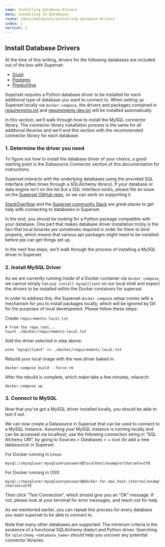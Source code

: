 ```yaml
---
name: Installing Database Drivers
menu: Connecting to Databases
route: /docs/databases/installing-database-drivers
index: 1
version: 1
---
```


## Install Database Drivers

At the time of this writing, drivers for the following databases are included out of the box with
Superset:

- [Druid](https://pypi.org/project/pydruid/)
- [Postgres](https://pypi.org/project/psycopg2/)
- [Presto/Hive](https://pypi.org/project/PyHive/)

Superset requires a Python database driver to be installed for each additional type of database you
want to connect to. When setting up Superset locally via `docker-compose`, the drivers and packages
contained in
[requirements.txt](https://github.com/apache/incubator-superset/blob/master/requirements.txt) and
[requirements-dev.txt](https://github.com/apache/incubator-superset/blob/master/requirements-dev.txt)
will be installed automatically.

In this section, we'll walk through how to install the MySQL connector library. The connector
library installation process is the same for all additional libraries and we'll end this section
with the recommended connector library for each database.

### 1. Determine the driver you need

To figure out how to install the database driver of your choice, a good starting point is the
Datasource Connector section of this documentation for instructions.

Superset interacts with the underlying databases using the provided SQL interface (often times
through a SQLAlchemy library). If your database or data engine isn't on the list but a SQL interface
exists, please file an issue on the
[Superset GitHub repo](https://github.com/apache/incubator-superset/issues), so we can work on
supporting it.

[StackOverflow](https://stackoverflow.com/questions/tagged/apache-superset+superset) and the
[Superset community Slack](https://join.slack.com/t/apache-superset/shared_invite/enQtNDMxMDY5NjM4MDU0LWJmOTcxYjlhZTRhYmEyYTMzOWYxOWEwMjcwZDZiNWRiNDY2NDUwNzcwMDFhNzE1ZmMxZTZlZWY0ZTQ2MzMyNTU)
are great places to get help with connecting to databases in Superset.

In the end, you should be looking for a Python package compatible with your database. One part that
makes database driver installation tricky is the fact that local binaries are sometimes required in
order for them to bind properly, which means that various apt packages might need to be installed
before pip can get things set up.

In the next few steps, we'll walk through the process of installing a MySQL driver in Superset.

### 2. Install MySQL Driver

As we are currently running inside of a Docker container via `docker compose`, we cannot simply run
`pip install mysqlclient` on our local shell and expect the drivers to be installed within the
Docker containers for superset.

In order to address this, the Superset `docker compose` setup comes with a mechanism for you to
install packages locally, which will be ignored by Git for the purposes of local development. Please
follow these steps:

Create `requirements-local.txt`

```
# From the repo root...
touch ./docker/requirements-local.txt
```

Add the driver selected in step above:

```
echo "mysqlclient" >> ./docker/requirements-local.txt
```

Rebuild your local image with the new driver baked in:

```
docker-compose build --force-rm
```

After the rebuild is complete, which make take a few minutes, relaunch:

```
docker-compose up
```

### 3. Connect to MySQL

Now that you've got a MySQL driver installed locally, you should be able to test it out.

We can now create a Datasource in Superset that can be used to connect to a MySQL instance. Assuming
your MySQL instance is running locally and can be accessed via localhost, use the following
connection string in “SQL Alchemy URI”, by going to Sources > Databases > + icon (to add a new
datasource) in Superset.

For Docker running in Linux:

```
mysql://mysqluser:mysqluserpassword@localhost/example?charset=utf8
```

For Docker running in OSX:

```
mysql://mysqluser:mysqluserpassword@docker.for.mac.host.internal/example?charset=utf8
```

Then click “Test Connection”, which should give you an “OK” message. If not, please look at your
terminal for error messages, and reach out for help.

As we mentioned earlier, you can repeat this process for every database you want superset to be able
to connect to.

Note that many other databases are supported. The minimum criteria is the existence of a functional
SQLAlchemy dialect and Python driver. Searching for `sqlalchemy <database_name>` should help you
uncover any potential connector libraries.

